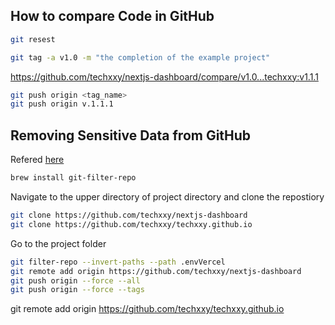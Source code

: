 ## How to compare Code in GitHub
```zsh filename="to previous commit" copy
git resest
```
```zsh filename="tagging " copy
git tag -a v1.0 -m "the completion of the example project"
```
https://github.com/techxxy/nextjs-dashboard/compare/v1.0...techxxy:v1.1.1
```zsh copy
git push origin <tag_name>
git push origin v.1.1.1
```

## Removing Sensitive Data from GitHub

Refered [here](https://docs.github.com/en/authentication/keeping-your-account-and-data-secure/removing-sensitive-data-from-a-repository#using-git-filter-repo)

```zsh
brew install git-filter-repo
```

Navigate to the upper directory of project directory and clone the repostiory

```zsh
git clone https://github.com/techxxy/nextjs-dashboard
git clone https://github.com/techxxy/techxxy.github.io
```
Go to the project folder

```zsh
git filter-repo --invert-paths --path .envVercel
git remote add origin https://github.com/techxxy/nextjs-dashboard
git push origin --force --all
git push origin --force --tags
```
git remote add origin https://github.com/techxxy/techxxy.github.io